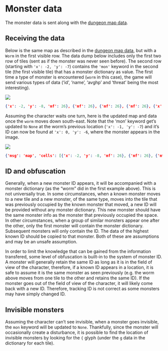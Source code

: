 # Monster data

The monster data is sent along with the [dungeon map data](map.md).

## Receiving the data

Below is the same map as described in the [dungeon map data](./dungeon_map.md), but with a `Worm` in the first visible row. The data dump below includes only the first two row of tiles (sent as if the monster was never seen before). The second row (starting with `'x': -2, 'y': -7`) contains the `'mon'` keyword in the second tile (the first visible tile) that has a monster dictionary as value. The first time a type of monster is encountered (`worm` in this case), the game will send various types of data ('id', 'name', 'avghp' and 'threat' being the most interesting). 

![](images/monsters/map_monster_1.JPG)

```json
{'x': -2, 'y': -8, 'mf': 26}, {'mf': 26}, {'mf': 26}, {'mf': 26}, {'x': -2, 'y': -7, 'mf': 26}, {'f': 33, 'mon': {'id': 1, 'name': 'worm', 'plural': 'worms', 'type': 54, 'typedata': {'avghp': 18}, 'att': 0, 'btype': 54, 'threat': 2}, 'mf': 1, 'g': 'w', 'col': 12, 't': {'fg': 5116, 'bg': 4, 'doll': [[5116, 32]], 'mcache': None}}, {'f': 33, 'mf': 1, 'g': '.', 'col': 7, 't': {'bg': 6, 'ov': [2267]}}, {'f': 7, 'mf': 2, 'g': '#', 'col': 6, 't': {'bg': 980}}, {'mf': 26}
```

Assuming the character waits one turn, here is the updated map and data once the `worm` moves down south-east. Note that the 'mon' keyword get's updated to `None` at the worm's previous location (`'x': -1, 'y': -7`) and it's ID can now be found at `'x': 0, 'y': -6`, where the monster appears in the image.

![](images/monsters/map_monster_2.JPG)

```json
{'msg': 'map', 'cells': [{'x': -2, 'y': -8, 'mf': 26}, {'mf': 26}, {'mf': 26}, {'mf': 26}, {'x': -2, 'y': -7, 'mf': 26}, {'mon': None, 'g': '.', 'col': 7, 't': {'fg': 0, 'doll': None, 'mcache': None}}, {'x': 2, 'y': -7, 'mf': 26}, {'x': 0, 'y': -6, 'mon': {'id': 1}, 'g': 'w', 'col': 12, 't': {'fg': 5116, 'doll': [[5116, 32]], 'mcache': None}}, {'x': 2, 'y': -6, 'mf': 26}, {'x': -4, 'y': -5, 'mf': 26}, {'x': 2, 'y': -5, 'mf': 26}, {'x': -4, 'y': -4, 'mf': 26}, {'x': 2, 'y': -4, 'mf': 26}]}
```

## ID and obfuscation

Generally, when a new monster ID appears, it will be accompanied with a monster dictionary (as the "worm" did in the first example above). This is not universally true. In some circumstances, when a known monster moves to a new tile and a new monster, of the same type, moves into the tile that was previously occupied by the known monster that moved, a new ID will be provided without any monster dictionary. This new monster should have the same monster info as the monster that previously occupied the space. In other circumstances, when a group of similar monsters appear one after the other, only the first monster will contain the monster dictionary. Subsequent monsters will only contain the ID. The data of the highest known ID should be copied to that monster. Both of these are assumptions and may be an unsafe assumption.

In order to limit the knowledge that can be gained from the information transfered, some level of obfuscation is built-in to the system of monster ID. A monster will generally retain the same ID as long as it is in the field of view of the character, therefore, if a known ID appears in a location, it is safe to assume it is the same monster as seen previously (e.g. the worm above moves from one tile to the other and retains the same ID). If the monster goes out of the field of view of the character, it will likely come back with a new ID. Therefore, tracking ID is not correct as some monsters may have simply changed ID.

## Invisible monsters

Assuming the character can't see invisible, when a monster goes invisible, the `mon` keyword will be updated to `None`. Thankfully, since the monster will occasionally create a disturbance, it is possible to find the location of invisible monsters by looking for the `{` glyph (under the `g` data in the dictionary for each tile).
